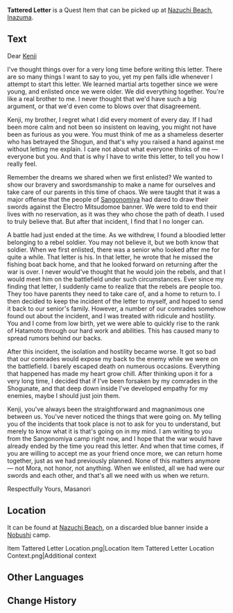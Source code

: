 {{Item Infobox
|id           = 100970
|image        = Item Tattered Letter.png
|type         = Quest Items
|description  = Someone's private thoughts are written in this tattered letter. Unfortunately, the years have eaten away at the words that were penned until they became blurred, and if not for someone having dug it up, these past events may have forever slept under the soil.
|source1      = [[Nazuchi Beach]], [[Inazuma]]
}}
'''Tattered Letter''' is a Quest Item that can be picked up at [[Nazuchi Beach]], [[Inazuma]].

==Text==
Dear [[Nameless|Kenji]]

I've thought things over for a very long time before writing this letter. There are so many things I want to say to you, yet my pen falls idle whenever I attempt to start this letter. We learned martial arts together since we were young, and enlisted once we were older. We did everything together. You're like a real brother to me. I never thought that we'd have such a big argument, or that we'd even come to blows over that disagreement.

Kenji, my brother, I regret what I did every moment of every day. If I had been more calm and not been so insistent on leaving, you might not have been as furious as you were. You must think of me as a shameless deserter who has betrayed the Shogun, and that's why you raised a hand against me without letting me explain. I care not about what everyone thinks of me &mdash; everyone but you. And that is why I have to write this letter, to tell you how I really feel.

Remember the dreams we shared when we first enlisted? We wanted to show our bravery and swordsmanship to make a name for ourselves and take care of our parents in this time of chaos. We were taught that it was a major offense that the people of [[Watatsumi Army|Sangonomiya]] had dared to draw their swords against the Electro Mitsudomoe banner. We were told to end their lives with no reservation, as it was they who chose the path of death. I used to truly believe that. But after that incident, I find that I no longer can.

A battle had just ended at the time. As we withdrew, I found a bloodied letter belonging to a rebel soldier. You may not believe it, but we both know that soldier. When we first enlisted, there was a senior who looked after me for quite a while. That letter is his. In that letter, he wrote that he missed the fishing boat back home, and that he looked forward on returning after the war is over. I never would've thought that he would join the rebels, and that I would meet him on the battlefield under such circumstances. Ever since my finding that letter, I suddenly came to realize that the rebels are people too. They too have parents they need to take care of, and a home to return to. I then decided to keep the incident of the letter to myself, and hoped to send it back to our senior's family. However, a number of our comrades somehow found out about the incident, and I was treated with ridicule and hostility. You and I come from low birth, yet we were able to quickly rise to the rank of Hatamoto through our hard work and abilities. This has caused many to spread rumors behind our backs.

After this incident, the isolation and hostility became worse. It got so bad that our comrades would expose my back to the enemy while we were on the battlefield. I barely escaped death on numerous occasions. Everything that happened has made my heart grow chill. After thinking upon it for a very long time, I decided that if I've been forsaken by my comrades in the Shogunate, and that deep down inside I've developed empathy for my enemies, maybe I should just join them.

Kenji, you've always been the straightforward and magnanimous one between us. You've never noticed the things that were going on. My telling you of the incidents that took place is not to ask for you to understand, but merely to know what it is that's going on in my mind. I am writing to you from the Sangonomiya camp right now, and I hope that the war would have already ended by the time you read this letter. And when that time comes, if you are willing to accept me as your friend once more, we can return home together, just as we had previously planned. None of this matters anymore &mdash; not Mora, not honor, not anything. When we enlisted, all we had were our swords and each other, and that's all we need with us when we return.

Respectfully Yours, Masanori

==Location==
It can be found at [[Nazuchi Beach]], on a discarded blue banner inside a [[Nobushi]] camp.

<gallery hideaddbutton="true" captionalign="center">
Item Tattered Letter Location.png|Location
Item Tattered Letter Location Context.png|Additional context
</gallery>

==Other Languages==
{{Other Languages|default_hidden = 1
|en      = Tattered Letter
|zhs     = 残破的信笺
|zhs_rm  = Cánpò de Xìnjiān
|zht     = 殘破的信箋
|zht_rm  = Cánpò de Xìnjiān
|ja      = ボロボロな手紙
|ja_rm   = Boroboro na Tegami
|ko      = 너덜너덜한 편지
|ko_rm   = 
|es      = Carta deteriorada
|fr      = Lettre en lambeaux
|ru      = Потрёпанное письмо
|th      = จดหมายโทรม ๆ
|th_rm   = 
|vi      = Giấy Viết Thư Rách Nát
|de      = Zerfledderter Brief
|id      = Surat Usang
|pt      = Carta Deteriorada
}}

==Change History==
{{Change History|2.0}}